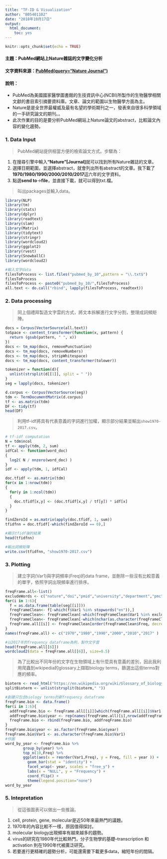 ```yaml
---
title: "TF-ID & Visualization"
author: "B05401102"
date: "2018年10月17日"
output: 
  html_document: 
    toc: yes
---
```


```r
knitr::opts_chunk$set(echo = TRUE)
```


#### **主題**：PubMed網站上Nature雜誌的文字變化分析  

#### **文字資料來源**：[PubMed(query="Nature Journal")](https://www.ncbi.nlm.nih.gov/pubmed?term=%22Nature%22%5BJournal%5D) 

#### **說明**：   
  - PubMed為美國國家醫學圖書館的生技資訊中心(NCBI)所製作的生物醫學相關文獻的書目索引摘要資料庫。文章、論文的範圍以生物醫學方面為主。
  - Nature是是全世界最權威及最有名望的學術期刊之一，發表來自很多科學領域的一手研究論文的期刊。。
  - 此次作業的目的是要分析PubMed網站上Nature論文的abstract，比較論文內容的變化趨勢。

### **1. Data Input** 
> PubMed網站提供相當方便的檢索論文方式。步驟為：

  (1) 在搜尋引擎中輸入**"Nature"[Journal]**就可以找到所有Nature雜誌的文章。
  (2) 選擇日期範圍，並選擇abstract，就會列出所有abstract的文章。我下載了**1970/1980/1990/2000/2010/2017**這六年的文字資料。
  (3) 點選**send to**→**file**，並直接下載，就可以得到txt.檔。
 

> 叫出packages並輸入data。

```r

library(NLP)
library(tm)
library(stats)
library(dplyr)
library(readtext)
library(slam)
library(Matrix)
library(tidytext)
library(stringr) 
library(wordcloud2)
library(ggplot2)
library(rvest)
library(SnowballC)
library(wordcloud2)

#輸入文字data
filesToProcess <- list.files("pubmed_by_10",pattern = "\\.txt$")
filesToProcess
filesToProcess <- paste0("pubmed_by_10/",filesToProcess)
all.text <- do.call("rbind", lapply(filesToProcess, readtext))   

```

### **2. Data processing **  
>同上個禮拜製造文字雲的方式，將文本拆解進行文字分割，整理成詞頻矩陣。

```r
docs = Corpus(VectorSource(all.text))
toSpace <- content_transformer(function(x, pattern) {
  return (gsub(pattern, " ", x))
})
docs <- tm_map(docs, removePunctuation)
docs <- tm_map(docs, removeNumbers)
docs <- tm_map(docs, stripWhitespace)
docs <- tm_map(docs, content_transformer(tolower))

tokenizer = function(d){
  unlist(strsplit(d[[1]], split = " "))
}
seg = lapply(docs, tokenizer)

d.corpus <- Corpus(VectorSource(seg))
tdm <- TermDocumentMatrix(d.corpus)
tf <- as.matrix(tdm) 
DF <- tidy(tf)
head(DF)
```

> 利用tf-idf將具有代表意義的字詞進行加權，顯示部分結果並輸出`show1970-2017.csv`。

```r
# tf-idf computation
N = tdm$ncol
tf <- apply(tdm, 2, sum)
idfCal <- function(word_doc)
{ 
  log2( N / nnzero(word_doc) ) 
}
idf <- apply(tdm, 1, idfCal)

doc.tfidf <- as.matrix(tdm)
for(x in 1:nrow(tdm))
{
  for(y in 1:ncol(tdm))
  {
    doc.tfidf[x,y] <- (doc.tfidf[x,y] / tf[y]) * idf[x]
  }
}

findZeroId = as.matrix(apply(doc.tfidf, 1, sum))
tfidfnn = doc.tfidf[-which(findZeroId == 0),]

#顯示tfidf後的結果 
head(tfidfnn)                                             

#輸出詞頻矩陣
write.csv(tfidfnn, "show1970-2017.csv")
```

### **3. Plotting **  
>建立字詞(Var1)與字詞頻率(Freq)的data frame，並刪除一些沒有比較意義的單字，依照字詞出現頻率進行排序。

```r
freqFrame.all<-list() 
excludeWords <- c("nature","doi","pmid","university","department","pmc","pmcid","epub","institute","index", "author", "science", "can", "new", "research", "school")
for(i in 1:6){
  f = as.data.frame(table(seg[[i]]))
  freqFrameClean<- f[-which(f$Var1 %in% stopwords("en")),]
  freqFrameClean<- freqFrameClean[-which(freqFrameClean$Var1 %in% excludeWords),]
  freqFrameClean<- freqFrameClean[-which(nchar(as.character(freqFrameClean$Var1))<3),]
  freqFrame.all[[i]] <- freqFrameClean[order(freqFrameClean$Freq, decreasing = T),]
}
names(freqFrame.all) <- c("1970","1980","1990","2000","2010","2017" )

#以2017年的frequency dataframe為例，製作文字雲
head(freqFrame.all[[6]])
wordcloud2(data = freqFrame.all[[6]], size=0.5)
```

>為了比較出不同年份的文字在生物領域上有什麼具有意義的差別，因此我利用爬蟲到wikipedia的glossary上擷取biology terms，篩選出這些terms對應的頻率。

```r
bioterm <- read_html("https://en.wikipedia.org/wiki/Glossary_of_biology#D") %>% html_nodes(".glossary .glossary .glossary a") %>% html_text()
splitBioterm <- unlist(strsplit(bioterm," "))

#創建只包含biology terms的新frequency dataframe
freqFrame.bio <- data.frame()
for(i in 1:6){
  addfreqFrame.bio <- freqFrame.all[[i]][which(freqFrame.all[[i]]$Var1 %in% splitBioterm),]
  addfreqFrame.bio$year <- rep(names(freqFrame.all)[i],nrow(addfreqFrame.bio))
  freqFrame.bio <- rbind(freqFrame.bio, addfreqFrame.bio)
}
freqFrame.bio$year <- as.factor(freqFrame.bio$year)
freqFrame.bio$Var1 <- as.character(freqFrame.bio$Var1)
#作圖
word_by_year <- freqFrame.bio %>%
        group_by(year) %>%
        top_n(10,Freq) %>%
        ggplot(aes(x = reorder(Var1,Freq), y = Freq, fill = year )) +      
          geom_bar(stat = "identity") +
          facet_wrap(~ year, scales = "free_y") +
          labs(x = "NULL", y = "Frequency") +
          coord_flip() +
          theme(legend.position="none")
word_by_year

```

### **5. Intepretation **
> 從這張圖表可以做出一些推論。

  1. cell, protein, gene, molecular是近50年來最熱門的議題。  
  2. 1970年的內容比較不一樣，原因值得探討。
  3. molecular biology出現頻率有越來越多的趨勢。
  4. virus的研究在1980年代比較熱門，分子生物學的基礎--transcription 和 activation 則在1990年代被廣泛研究。
  5. 若要進行更精確的趨勢分析，可能還需要下載更多data，縮短年份的間隔。


